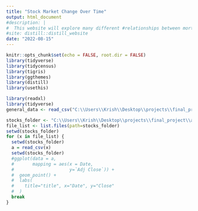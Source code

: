 ```yaml
---
title: "Stock Market Change Over Time"
output: html_document
#description: |
#  This website will explore many different #relationships between mortality rate of #babies/toddlers and various variables
#site: distill::distill_website
date: "2022-08-15"
---
```


```r
knitr::opts_chunk$set(echo = FALSE, root.dir = FALSE)
library(tidyverse)
library(tidycensus)
library(tigris)
library(ggthemes)
library(distill)
library(usethis)
```

```r
library(readxl)
library(tidyverse)
general_data <- read_csv("C:\\Users\\Krish\\Desktop\\projects\\final_project\\archive\\symbols_valid_meta.csv")

stocks_folder <- "C:\\Users\\Krish\\Desktop\\projects\\final_project\\archive\\stocks\\"
file_list <- list.files(path=stocks_folder)
setwd(stocks_folder)
for (x in file_list) {
  setwd(stocks_folder)
  a = read_csv(x)
  setwd(stocks_folder)
  #ggplot(data = a, 
  #       mapping = aes(x = Date,
  #                     y=`Adj Close`)) + 
  #  geom_point() + 
  #  labs(
  #    title="title", x="Date", y="Close"
  #  )
  break
}
  
```

